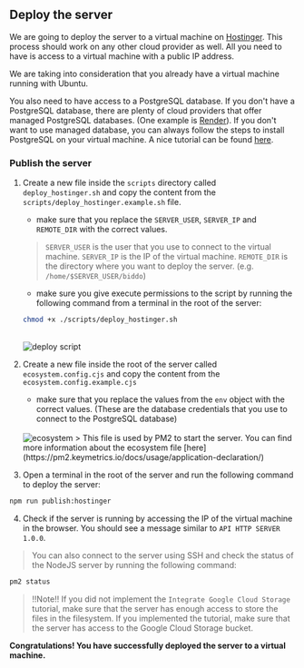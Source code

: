 
## Deploy the server

We are going to deploy the server to a virtual machine on [Hostinger](https://www.hostinger.com/). This process should work on any other cloud provider as well. All you need to have is access to a virtual machine with a public IP address.

We are taking into consideration that you already have a virtual machine running with Ubuntu.

You also need to have access to a PostgreSQL database. If you don't have a PostgreSQL database, there are plenty of cloud providers that offer managed PostgreSQL databases.
(One example is [Render](https://render.com/)). If you don't want to use managed database, you can always follow the steps to install PostgreSQL on your virtual machine. A nice tutorial can be found [here](https://www.digitalocean.com/community/tutorials/how-to-install-and-use-postgresql-on-ubuntu-22-04).

### Publish the server

1. Create a new file inside the `scripts` directory called `deploy_hostinger.sh` and copy the content from the `scripts/deploy_hostinger.example.sh` file.

   - make sure that you replace the `SERVER_USER`, `SERVER_IP` and `REMOTE_DIR` with the correct values.
    > `SERVER_USER` is the user that you use to connect to the virtual machine.
    > `SERVER_IP` is the IP of the virtual machine.
    > `REMOTE_DIR` is the directory where you want to deploy the server. (e.g. `/home/$SERVER_USER/biddo`)

   - make sure you give execute permissions to the script by running the following command from a terminal in the root of the server:

    ```bash
    chmod +x ./scripts/deploy_hostinger.sh
    ```

    <br/>
    <Zoom>
    <Image
      src="/server/deployment/4.png"
      alt="deploy script"
      width={1500}
      height={1500}
    />
    </Zoom>

2. Create a new file inside the root of the server called `ecosystem.config.cjs` and copy the content from the `ecosystem.config.example.cjs`
   - make sure that you replace the values from the `env` object with the correct values. (These are the database credentials that you use to connect to the PostgreSQL database)
   <br/>
   <Zoom>
    <Image
      src="/server/deployment/2.png"
      alt="ecosystem"
      width={1500}
      height={1500}
    />
    </Zoom>
    > This file is used by PM2 to start the server. You can find more information about the ecosystem file [here](https://pm2.keymetrics.io/docs/usage/application-declaration/)

   <br/>

3. Open a terminal in the root of the server and run the following command to deploy the server:

```bash
npm run publish:hostinger
```


4. Check if the server is running by accessing the IP of the virtual machine in the browser. You should see a message similar to `API HTTP SERVER 1.0.0`.

> You can also connect to the server using SSH and check the status of the NodeJS server by running the following command:

```bash
pm2 status
```

> !!Note!! If you did not implement the `Integrate Google Cloud Storage` tutorial, make sure that the server has enough access to store the files in the filesystem. If you implemented the tutorial, make sure that the server has access to the Google Cloud Storage bucket.


**Congratulations! You have successfully deployed the server to a virtual machine.**